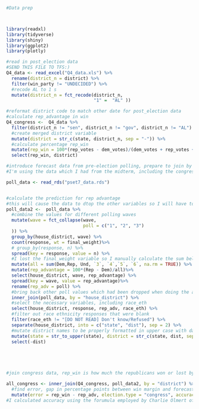 



```r

#Data prep



library(readxl)
library(tidyverse)
library(shiny)
library(ggplot2)
library(plotly)

#read in post_election data
#SEND THIS FILE TO TFS:)
Q4_data <- read_excel("Q4_data.xls") %>% 
  rename(district_n = district) %>% 
  filter(win_party != "UNDECIDED") %>% 
  #recode AL to 1 s
  mutate(district_n = fct_recode(district_n,
                                 "1" =  "AL" ))


```





<!-- #section off non-congressional races and manipulate them -->
<!-- #this creates data set tracing percent rep_win for elections -->
<!-- Q4_senate_gov <- Q4_data %>%  -->
<!--   filter(district_n == "sen" | district_n == "gov")%>%  -->
<!--   mutate(district = str_c(state, district_n, sep = "-"))%>%  -->
<!--   #calculate percentage rep_win -->
<!--   mutate(rep_win = 100*(rep_votes - dem_votes)/(dem_votes + rep_votes + other_votes)) %>%  -->
<!--   select(rep_win, district) -->


```r

#reformat district code to match other date for post_election data
#calculate rep_advantage in win 
Q4_congress <-  Q4_data %>% 
  filter(district_n != "sen", district_n != "gov", district_n != "AL") %>% 
  #create merged district variable
  mutate(district = str_c(state, district_n, sep = "-")) %>% 
  #calculate percentage rep_win
  mutate(rep_win = 100*(rep_votes - dem_votes)/(dem_votes + rep_votes + other_votes))%>% 
  select(rep_win, district)


```




```r

#introduce forecast data from pre-election polling, prepare to join by c("district")
#I'm using the data which I had from the midterm, including the congressional district column which I created on the midterm

poll_data <- read_rds("pset7_data.rds")


#calculate the prediction for rep advantage
#this will cause the data to dtop the other variables so I will have to rejoin 
poll_data2 <-  poll_data %>%
  #combine the values for different polling waves
  mutate(wave = fct_collapse(wave,
                             poll = c("1", "2", "3")
  )) %>%
  group_by(house_district, wave) %>% 
  count(response, wt = final_weight)%>% 
  # group_by(response, n) %>% 
  spread(key = response, value = n) %>% 
  #I lost the final_weight variable so I manually calculate the sum below
  mutate(all = sum(Dem,Rep, Und, `3`, `4`,`5`, `6`, na.rm = TRUE)) %>% 
  mutate(rep_advantage = 100*(Rep - Dem)/all)%>% 
  select(house_district, wave, rep_advantage) %>% 
  spread(key = wave, value = rep_advantage)%>% 
  rename(rep_adv = poll) %>% 
  #bring back other poll values which had been dropped when doing the above calculations
  inner_join(poll_data, by = "house_district") %>% 
  #select the necessary variables, including race_eth
  select(house_district, response, rep_adv, race_eth) %>% 
  #filter out race ethnicity responses that were blank
  filter(race_eth != "[DO NOT READ] Don't know/Refused") %>% 
  separate(house_district, into = c("state", "dist"), sep = 2) %>% 
  #mutate district names to be properly formatted in upper case with dash in between
  mutate(state = str_to_upper(state), district = str_c(state, dist, sep = "-")) %>% 
  select(-dist) 





#join congress data, rep_win is how much the republicans won or lost by while rep_adv is the forecast of what will occur based on polling

all_congress <- inner_join(Q4_congress, poll_data2, by = "district") %>% 
  #find error, gap in percentage points between win margin and forecasted margin in polling
  mutate(error = rep_win - rep_adv, election.type = "congress", accuracy = 100 - abs(error)) 
#I calculated accuracy using the forumula employed by Charlie Olmert of 100 - abs(error)

```


